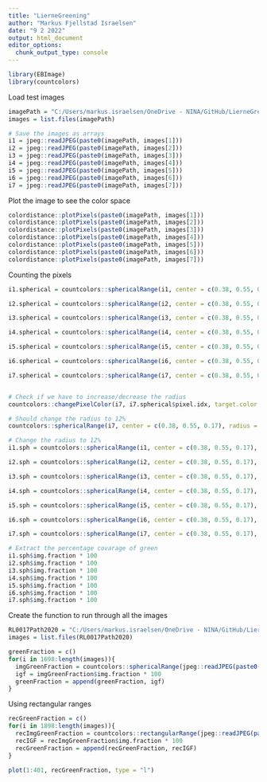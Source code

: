 ```yaml
---
title: "LierneGreening"
author: "Markus Fjellstad Israelsen"
date: "9 2 2022"
output: html_document
editor_options: 
  chunk_output_type: console
---
```


```r
library(EBImage)
library(countcolors)
```

Load test images
```r

imagePath = "C:/Users/markus.israelsen/OneDrive - NINA/GitHub/LierneGreening/TestImages/"
images = list.files(imagePath)

# Save the images as arrays
i1 = jpeg::readJPEG(paste0(imagePath, images[1]))
i2 = jpeg::readJPEG(paste0(imagePath, images[2]))
i3 = jpeg::readJPEG(paste0(imagePath, images[3]))
i4 = jpeg::readJPEG(paste0(imagePath, images[4]))
i5 = jpeg::readJPEG(paste0(imagePath, images[5]))
i6 = jpeg::readJPEG(paste0(imagePath, images[6]))
i7 = jpeg::readJPEG(paste0(imagePath, images[7]))

```

Plot the image to see the color space
```r

colordistance::plotPixels(paste0(imagePath, images[1]))
colordistance::plotPixels(paste0(imagePath, images[2]))
colordistance::plotPixels(paste0(imagePath, images[3]))
colordistance::plotPixels(paste0(imagePath, images[4]))
colordistance::plotPixels(paste0(imagePath, images[5]))
colordistance::plotPixels(paste0(imagePath, images[6]))
colordistance::plotPixels(paste0(imagePath, images[7]))

```

Counting the pixels
```r

i1.spherical = countcolors::sphericalRange(i1, center = c(0.38, 0.55, 0.17), radius = 0.10, color.pixels = FALSE, plotting = FALSE)

i2.spherical = countcolors::sphericalRange(i2, center = c(0.38, 0.55, 0.17), radius = 0.10, color.pixels = FALSE, plotting = FALSE)

i3.spherical = countcolors::sphericalRange(i3, center = c(0.38, 0.55, 0.17), radius = 0.10, color.pixels = FALSE, plotting = FALSE)

i4.spherical = countcolors::sphericalRange(i4, center = c(0.38, 0.55, 0.17), radius = 0.10, color.pixels = FALSE, plotting = FALSE)

i5.spherical = countcolors::sphericalRange(i5, center = c(0.38, 0.55, 0.17), radius = 0.10, color.pixels = FALSE, plotting = FALSE)

i6.spherical = countcolors::sphericalRange(i6, center = c(0.38, 0.55, 0.17), radius = 0.10, color.pixels = FALSE, plotting = FALSE)

i7.spherical = countcolors::sphericalRange(i7, center = c(0.38, 0.55, 0.17), radius = 0.10, color.pixels = FALSE, plotting = FALSE)


# Check if we have to increase/decrease the radius
countcolors::changePixelColor(i7, i7.spherical$pixel.idx, target.color = "magenta")

# Should change the radius to 12%
countcolors::sphericalRange(i7, center = c(0.38, 0.55, 0.17), radius = 12, color.pixels = FALSE, plotting = TRUE, target.color = "magenta")

# Change the radius to 12%
i1.sph = countcolors::sphericalRange(i1, center = c(0.38, 0.55, 0.17), radius = 0.12, color.pixels = FALSE, plotting = FALSE)

i2.sph = countcolors::sphericalRange(i2, center = c(0.38, 0.55, 0.17), radius = 0.12, color.pixels = FALSE, plotting = FALSE)

i3.sph = countcolors::sphericalRange(i3, center = c(0.38, 0.55, 0.17), radius = 0.12, color.pixels = FALSE, plotting = FALSE)

i4.sph = countcolors::sphericalRange(i4, center = c(0.38, 0.55, 0.17), radius = 0.12, color.pixels = FALSE, plotting = FALSE)

i5.sph = countcolors::sphericalRange(i5, center = c(0.38, 0.55, 0.17), radius = 0.12, color.pixels = FALSE, plotting = FALSE)

i6.sph = countcolors::sphericalRange(i6, center = c(0.38, 0.55, 0.17), radius = 0.12, color.pixels = FALSE, plotting = FALSE)

i7.sph = countcolors::sphericalRange(i7, center = c(0.38, 0.55, 0.17), radius = 0.12, color.pixels = FALSE, plotting = FALSE)

# Extract the percentage covarage of green
i1.sph$img.fraction * 100
i2.sph$img.fraction * 100
i3.sph$img.fraction * 100
i4.sph$img.fraction * 100
i5.sph$img.fraction * 100
i6.sph$img.fraction * 100
i7.sph$img.fraction * 100

```

Create the function to run through all the images
```r

RL0017Path2020 = "C:/Users/markus.israelsen/OneDrive - NINA/GitHub/LierneGreening/TestImages/"
images = list.files(RL0017Path2020)

greenFraction = c()
for(i in 1698:length(images)){
  imgGreenFraction = countcolors::sphericalRange(jpeg::readJPEG(paste0(RL0017Path2020, images[i])), center = c(0.38, 0.55, 0.17), radius = 0.12, color.pixels = FALSE, plotting = FALSE)
  igf = imgGreenFraction$img.fraction * 100
  greenFraction = append(greenFraction, igf)
}

```

Using rectangular ranges
```r

recGreenFraction = c()
for(i in 1898:length(images)){
  recImgGreenFraction = countcolors::rectangularRange(jpeg::readJPEG(paste0(RL0017Path2020, images[i])), upper = c(0.60, 1, 0.4), lower = c(0, 0.4, 0), color.pixels = FALSE, plotting = FALSE)
  recIGF = recImgGreenFraction$img.fraction * 100
  recGreenFraction = append(recGreenFraction, recIGF)
}

plot(1:401, recGreenFraction, type = "l")

```









































